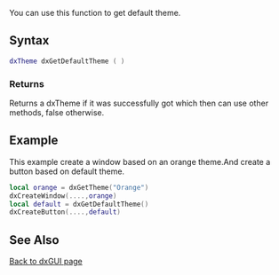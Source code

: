 <pageclass class="client" subcaption="GUI Class method"></pageclass>
 

You can use this function to get default theme.

==Syntax== 
<syntaxhighlight lang="lua">
dxTheme dxGetDefaultTheme ( )
</syntaxhighlight> 

===Returns===
Returns a dxTheme if it was successfully got which then can use other methods, false otherwise.

==Example== 
This example create a window based on an orange theme.And create a button based on default theme.
<syntaxhighlight lang="lua">
local orange = dxGetTheme("Orange")
dxCreateWindow(....,orange)
local default = dxGetDefaultTheme()
dxCreateButton(....,default)
</syntaxhighlight>

==See Also==
[[/dxGUI.md|Back to dxGUI page]]